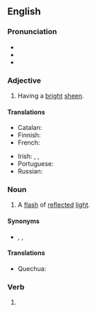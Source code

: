 ==English==

===Pronunciation===
* {{IPA|/ˈɡliːmɪŋ/|lang=en}}
* {{audio|en-us-gleaming.ogg|Audio (US)|lang=en}}
* {{rhymes|iːmɪŋ|lang=en}}

===Adjective===
{{en-adj}}

# Having a [[bright]] [[sheen]].

====Translations====
{{trans-top|having a bright sheen}}
* Catalan: {{t+|ca|llampant}}
* Finnish: {{t|fi|hohtava}}
* French: {{t+|fr|brillant}}
{{trans-mid}}
* Irish: {{t|ga|lonrach}}, {{t|ga|gléineach}}, {{t|ga|soilseach}}
* Portuguese: {{t+|pt|brilhante}}
* Russian: {{t+|ru|сверка́ющий}}
{{trans-bottom}}

===Noun===
{{en-noun}}

# A [[flash]] of [[reflect]]ed [[light]].

====Synonyms====
* {{l|en|shining}}, {{l|en|glowing}}, {{l|en|glinting}}

====Translations====
{{trans-top|flash or reflected light}}
* Quechua: {{t|qu|lliphlli}}
{{trans-mid}}
{{trans-bottom}}

===Verb===
{{head|en|verb form}}

# {{present participle of|gleam|lang=en|nocat=1}}